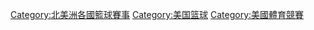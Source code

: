 [[Category:北美洲各國籃球賽事|Category:北美洲各國籃球賽事]]
[[Category:美国篮球|Category:美国篮球]]
[[Category:美國體育競賽|Category:美國體育競賽]]